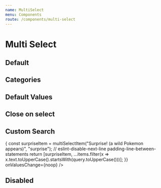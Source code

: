 ```yaml
---
name: MultiSelect
menu: Components
route: /components/multi-select
---
```




# Multi Select

## Default

<Playground>
    <div style={{ minHeight: "400px", zIndex: "9999", position: "relative" }}>
        <MultiSelect
            items={[multiSelectItem("Created", "Group Created"), multiSelectItem("Restored", "Group Restored"), multiSelectItem("Deleted", "Group Deleted"), multiSelectItem("Name Changed", "Group Name Changed"), multiSelectItem("Privacy Changed", "Group Privacy Changed")]}
            onValuesChange={noop}
        />
    </div>
</Playground>

## Categories

<Playground>
    <div style={{ minHeight: "400px", zIndex: "9999", position: "relative" }}>
        <MultiSelect
            items={[
                multiSelectItem("Created", "Group Created", "Group Lifecycle"),
                multiSelectItem("Restored", "Group Restored", "Group Lifecycle"),
                multiSelectItem("Deleted", "Group Deleted", "Collaboration"),
                multiSelectItem("Name Changed", "Group Name Changed", "Collaboration"),
                multiSelectItem("Privacy Changed", "Group Privacy Changed", "Others")
            ]}
            onValuesChange={noop}
        />
    </div>
</Playground>

## Default Values

<Playground>
    <div style={{ minHeight: "400px", zIndex: "9999", position: "relative" }}>
        <MultiSelect
            items={[multiSelectItem("Created", "Group Created"), multiSelectItem("Restored", "Group Restored"), multiSelectItem("Deleted", "Group Deleted"), multiSelectItem("Name Changed", "Group Name Changed"), multiSelectItem("Privacy Changed", "Group Privacy Changed")]}
            defaultValues={["Group Restored", "Group Name Changed"]}
            onValuesChange={noop}
        />
    </div>
</Playground>

## Close on select

<Playground>
    <div style={{ minHeight: "400px", zIndex: "9999", position: "relative" }}>
        <MultiSelect
            items={[multiSelectItem("Created", "Group Created"), multiSelectItem("Restored", "Group Restored"), multiSelectItem("Deleted", "Group Deleted"), multiSelectItem("Name Changed", "Group Name Changed"), multiSelectItem("Privacy Changed", "Group Privacy Changed")]}
            closeOnSelect
            onValuesChange={noop}
        />
    </div>
</Playground>

## Custom Search

<Playground>
    <div style={{ minHeight: "400px", zIndex: "9999", position: "relative" }}>
        <MultiSelect
            items={[multiSelectItem("Created", "Group Created"), multiSelectItem("Restored", "Group Restored"), multiSelectItem("Deleted", "Group Deleted"), multiSelectItem("Name Changed", "Group Name Changed"), multiSelectItem("Privacy Changed", "Group Privacy Changed")]}
            onSearch={(event, items, query) => {
                const surpriseItem = multiSelectItem("Surprise! (a wild Pokemon appears)", "surprise");
                // eslint-disable-next-line padding-line-between-statements
                return [surpriseItem, ...items.filter(x => x.text.toUpperCase().startsWith(query.toUpperCase()))];
            }}
            onValuesChange={noop}
        />
    </div>
</Playground>

## Disabled

<Playground>
    <MultiSelect
        items={[multiSelectItem("Created", "Group Created"), multiSelectItem("Restored", "Group Restored"), multiSelectItem("Deleted", "Group Deleted"), multiSelectItem("Name Changed", "Group Name Changed"), multiSelectItem("Privacy Changed", "Group Privacy Changed")]}
        disabled
        onValuesChange={noop}
    />
</Playground>
